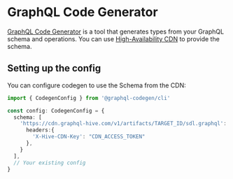 # GraphQL Code Generator

[GraphQL Code Generator](https://the-guild.dev/graphql/codegen) is a tool that generates types from
your GraphQL schema and operations. You can use
[High-Availability CDN](/docs/features/high-availability-cdn) to provide the schema.

## Setting up the config

You can configure codegen to use the Schema from the CDN:

```ts {4-10} copy=false filename="codegen.ts"
import { CodegenConfig } from '@graphql-codegen/cli'

const config: CodegenConfig = {
  schema: [
    'https://cdn.graphql-hive.com/v1/artifacts/TARGET_ID/sdl.graphql': {
      headers:{
        'X-Hive-CDN-Key': "CDN_ACCESS_TOKEN"
      },
    }
  ],
  // Your existing config
}
```
